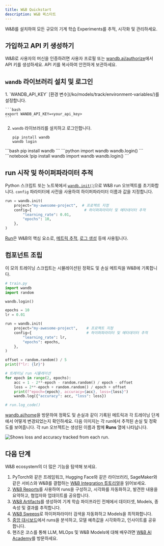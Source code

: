 ```yaml
---
title: W&B Quickstart
description: W&B 퀵스타트
---
```


W&B를 설치하여 모든 규모의 기계 학습 Experiments를 추적, 시각화 및 관리하세요.

## 가입하고 API 키 생성하기

W&B로 사용자의 머신을 인증하려면 사용자 프로필 또는 [wandb.ai/authorize](https://wandb.ai/authorize)에서 API 키를 생성하세요. API 키를 복사하여 안전하게 보관하세요.

## `wandb` 라이브러리 설치 및 로그인

<Tabs>
<Tab title="커맨드라인">
1. `WANDB_API_KEY` [환경 변수](/ko/models/track/environment-variables/)를 설정합니다.

    ```bash
    export WANDB_API_KEY=<your_api_key>
    ```

2. `wandb` 라이브러리를 설치하고 로그인합니다.

    ```shell
    pip install wandb
    wandb login
    ```
</Tab>
<Tab title="Python">
```bash
pip install wandb
```
```python
import wandb
wandb.login()
```
</Tab>
<Tab title="Python 노트북">
```notebook
!pip install wandb
import wandb
wandb.login()
```
</Tab>
</Tabs>

## run 시작 및 하이퍼파라미터 추적

Python 스크립트 또는 노트북에서 [`wandb.init()`](/ko/models/ref/python/run)으로 W&B run 오브젝트를 초기화합니다. `config` 파라미터에 사전을 사용하여 하이퍼파라미터 이름과 값을 지정합니다.

```python
run = wandb.init(
    project="my-awesome-project",  # 프로젝트 지정
    config={                        # 하이퍼파라미터 및 메타데이터 추적
        "learning_rate": 0.01,
        "epochs": 10,
    },
)
```

[Run](/ko/models/runs/)은 W&B의 핵심 요소로, [메트릭 추적](/ko/models/track/), [로그 생성](/ko/models/track/log/) 등에 사용됩니다.

## 컴포넌트 조립

이 모의 트레이닝 스크립트는 시뮬레이션된 정확도 및 손실 메트릭을 W&B에 기록합니다.

```python
# train.py
import wandb
import random

wandb.login()

epochs = 10
lr = 0.01

run = wandb.init(
    project="my-awesome-project",    # 프로젝트 지정
    config={                         # 하이퍼파라미터 및 메타데이터 추적
        "learning_rate": lr,
        "epochs": epochs,
    },
)

offset = random.random() / 5
print(f"lr: {lr}")

# 트레이닝 run 시뮬레이션
for epoch in range(2, epochs):
    acc = 1 - 2**-epoch - random.random() / epoch - offset
    loss = 2**-epoch + random.random() / epoch + offset
    print(f"epoch={epoch}, accuracy={acc}, loss={loss}")
    wandb.log({"accuracy": acc, "loss": loss})

# run.log_code()
```

[wandb.ai/home](https://wandb.ai/home)을 방문하여 정확도 및 손실과 같이 기록된 메트릭과 각 트레이닝 단계에서 어떻게 변경되었는지 확인하세요. 다음 이미지는 각 run에서 추적된 손실 및 정확도를 보여줍니다. 각 run 오브젝트는 생성된 이름과 함께 **Runs** 열에 나타납니다.

<Frame>
    <img src="/images/quickstart/quickstart_image.png" alt="Shows loss and accuracy tracked from each run."  />
</Frame>

## 다음 단계

W&B ecosystem의 더 많은 기능을 탐색해 보세요.

1. PyTorch와 같은 프레임워크, Hugging Face와 같은 라이브러리, SageMaker와 같은 서비스와 W&B를 결합하는 [W&B Integration 튜토리얼](/ko/guides/integrations/)을 읽어보세요.
2. [W&B Reports](/ko/models/reports/)를 사용하여 runs을 구성하고, 시각화를 자동화하고, 발견한 내용을 요약하고, 협업자와 업데이트를 공유합니다.
3. [W&B Artifacts](/ko/models/artifacts/)를 생성하여 기계 학습 파이프라인 전체에서 데이터셋, Models, 종속성 및 결과를 추적합니다.
4. [W&B Sweeps](/ko/models/sweeps/)로 하이퍼파라미터 검색을 자동화하고 Models을 최적화합니다.
5. [중앙 대시보드](/ko/models/tables/)에서 runs을 분석하고, 모델 예측값을 시각화하고, 인사이트를 공유합니다.
6. 핸즈온 코스를 통해 LLM, MLOps 및 W&B Models에 대해 배우려면 [W&B AI Academy](https://wandb.ai/site/courses/)를 방문하세요.
